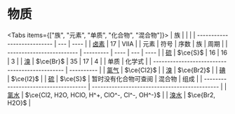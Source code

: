 # 物质


<Tabs items={["族", "元素", "单质", "化合物", "混合物"]}>
  <Tab>
| 族                          |     |      |
| --------------------------- | --- | ---- |
| [卤素](/substances/halogen) | 17  | VIIA |
  </Tab>
  <Tab>
| 元素                      | 符号      | 序数 | 族  | 周期 |
| ------------------------- | --------- | ---- | --- | ---- |
| [硫](/substances/sulfur)  | $\ce{S}$  | 16   | 16  | 3    |
| [溴](/substances/bromine) | $\ce{Br}$ | 35   | 17  | 4    |
  </Tab>
  <Tab>
| 单质                                           | 化学式     |
| ---------------------------------------------- | ---------- |
| [氯气](/substances/chlorine-gas)               | $\ce{Cl2}$ |
| [溴](/substances/bromine-elementary-substance) | $\ce{Br2}$ |
| [碘](/substances/iodine-elementary-substance)  | $\ce{I2}$  |
| [硫](/substances/sulfur-elementary-substance)  | $\ce{S}$  |
  </Tab>
  <Tab>暂时没有化合物可查阅</Tab>
  <Tab>
| 混合物                               | 组成                                          |
| ------------------------------------ | --------------------------------------------- |
| [氯水](/substances/chlorine-water)   | $\ce{Cl2, H2O, HClO, H^+, ClO^-, Cl^-, OH^-}$ |
| [溴水](/substances/bromine-solution) | $\ce{Br2, H2O}$                               |
  </Tab>
</Tabs>
